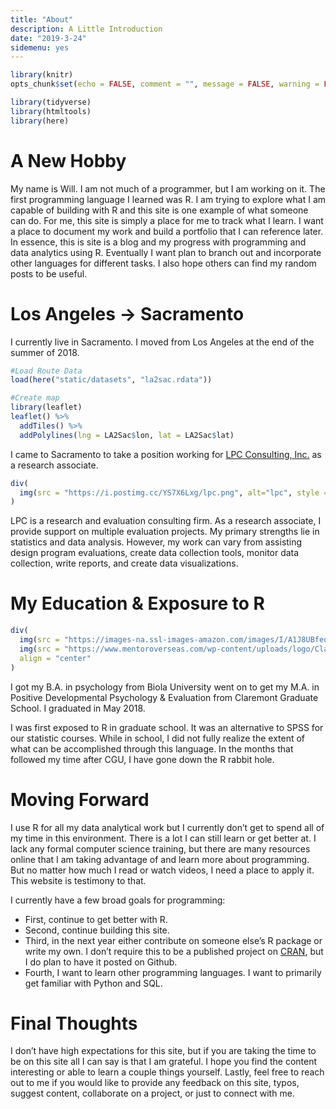 ```yaml
---
title: "About"
description: A Little Introduction
date: "2019-3-24"
sidemenu: yes
---
```


```r
library(knitr)
opts_chunk$set(echo = FALSE, comment = "", message = FALSE, warning = FALSE)
```

```r
library(tidyverse)
library(htmltools)
library(here)
```

# A New Hobby
My name is Will. I am not much of a programmer, but I am working on it. The first programming language I learned was R. I am trying to explore what I am capable of building with R and this site is one example of what someone can do. For me, this site is simply a place for me to track what I learn. I want a place to document my work and build a portfolio that I can reference later. 
In essence, this is site is a blog and my progress with programming and data analytics using R. Eventually I want plan to branch out and incorporate other  languages for different tasks. I also hope others can find my random posts to be useful.  

# Los Angeles &#8594; Sacramento

I currently live in Sacramento. I moved from Los Angeles at the end of the summer of 2018. 

```r
#Load Route Data
load(here("static/datasets", "la2sac.rdata"))

#Create map
library(leaflet)
leaflet() %>% 
  addTiles() %>% 
  addPolylines(lng = LA2Sac$lon, lat = LA2Sac$lat)
```

I came to Sacramento to take a position working for [LPC Consulting, Inc.](https://lpc-associates.com/){target="_blank"} as a research associate.

```r
div(
  img(src = "https://i.postimg.cc/YS7X6Lxg/lpc.png", alt="lpc", style = "width:200px;height;200px;"),  align = "center"
)
```

LPC is a research and evaluation consulting firm. As a research associate, I provide support on multiple evaluation projects. My primary strengths lie in statistics and data analysis. However, my work can vary from assisting design program evaluations, create data collection tools, monitor data collection, write reports, and create data visualizations. 

# My Education & Exposure to R
```r
div(
  img(src = "https://images-na.ssl-images-amazon.com/images/I/A1J8UBfeojL.png", alt="Biola", style = "width:200px;height;200px;"),
  img(src = "https://www.mentoroverseas.com/wp-content/uploads/logo/Claremont-Graduate-University-min_5805f1e33b663.jpg", alt="CGU", style = "width:200px;height;200px;"),
  align = "center"
)
```

I got my B.A. in psychology from Biola University went on to get my M.A. in Positive Developmental Psychology & Evaluation from Claremont Graduate School. I graduated in May 2018. 

I was first exposed to R in graduate school. It was an alternative to SPSS for our statistic courses. While in school, I did not fully realize the extent of what can be accomplished through this language. In the months that followed my time after CGU, I have gone down the R rabbit hole. 

# Moving Forward
I use R for all my data analytical work but I currently don't get to spend all of my time in this environment. There is a lot I can still learn or get better at. I lack any formal computer science training, but there are many resources online that I am taking advantage of and learn more about programming. But no matter how much I read or watch videos, I need a place to apply it. This website is testimony to that. 

I currently have a few broad goals for programming:

* First, continue to get better with R.
* Second, continue building this site.
* Third, in the next year either contribute on someone else's R package or write my own. I don't require this to be a published project on [CRAN](https://cran.r-project.org/){target="_blank"}, but I do plan to have it posted on Github. 
* Fourth, I want to learn other programming languages. I want to primarily get familiar with Python and SQL. 

# Final Thoughts
I don't have high expectations for this site, but if you are taking the time to be on this site all I can say is that I am grateful. I hope you find the content interesting or able to learn a couple things yourself. Lastly, feel free to reach out to me if you would like to provide any feedback on this site, typos, suggest content, collaborate on a project, or just to connect with me. 
